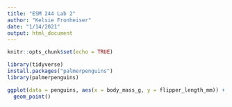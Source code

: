```yaml
---
title: "ESM 244 Lab 2"
author: "Kelsie Fronheiser"
date: "1/14/2021"
output: html_document
---
```


```r
knitr::opts_chunk$set(echo = TRUE)

library(tidyverse)
install.packages("palmerpenguins")
library(palmerpenguins)
```

```r
ggplot(data = penguins, aes(x = body_mass_g, y = flipper_length_mm)) +
  geom_point()
```


